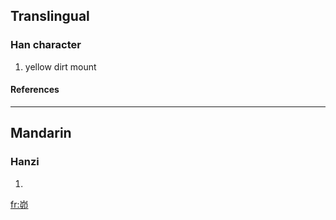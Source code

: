 ==Translingual==
===Han character===
{{Han char|rn=46|rad=山|as=05|sn=8|four=|canj=山竹竹中 (UHHL)}}
# yellow dirt mount
====References====
{{Han ref|kx=0310.071|hdz=10768.090|uh=5CC1|ud=23745}}
----
==Mandarin==
===Hanzi===
{{cmn-hanzi|pin=[[mǎo]] (mao3)|wg=mao<sup>3</sup>}}
# {{defn|Mandarin}}

[[fr:峁]]